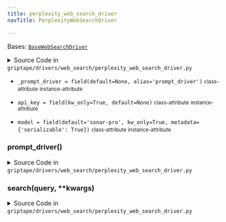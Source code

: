 ```yaml
---
title: perplexity_web_search_driver
navTitle: PerplexityWebSearchDriver

---
```


<span id="griptape.drivers.web_search.perplexity_web_search_driver.PerplexityWebSearchDriver"></span>

Bases:
 [`BaseWebSearchDriver`](./#griptape.drivers.web_search.BaseWebSearchDriver "BaseWebSearchDriver (griptape.drivers.web_search.BaseWebSearchDriver)")

<details><summary>Source Code in <code>griptape&#47;drivers&#47;web_search&#47;perplexity_web_search_driver.py</code></summary>

```python
@define
class PerplexityWebSearchDriver(BaseWebSearchDriver):
    model: str = field(default="sonar-pro", kw_only=True, metadata={"serializable": True})
    api_key: Optional[str] = field(kw_only=True, default=None)
    _prompt_driver: Optional[PerplexityPromptDriver] = field(default=None, alias="prompt_driver")

    @lazy_property()
    def prompt_driver(self) -> PerplexityPromptDriver:
        if self.api_key is None:
            raise ValueError("api_key is required")
        return PerplexityPromptDriver(model=self.model, api_key=self.api_key)

    def search(self, query: str, **kwargs) -> ListArtifact:
        message = self.prompt_driver.run(PromptStack.from_artifact(TextArtifact(query)))

        return ListArtifact([message.to_artifact()])
```

</details>

-   `_prompt_driver = field(default=None, alias='prompt_driver')` <small>class-attribute</small> <small>instance-attribute</small>  <span id="griptape.drivers.web_search.perplexity_web_search_driver.PerplexityWebSearchDriver._prompt_driver"></span> 

-   `api_key = field(kw_only=True, default=None)` <small>class-attribute</small> <small>instance-attribute</small>  <span id="griptape.drivers.web_search.perplexity_web_search_driver.PerplexityWebSearchDriver.api_key"></span> 

-   `model = field(default='sonar-pro', kw_only=True, metadata={'serializable': True})` <small>class-attribute</small> <small>instance-attribute</small>  <span id="griptape.drivers.web_search.perplexity_web_search_driver.PerplexityWebSearchDriver.model"></span> 

<span id="griptape.drivers.web_search.perplexity_web_search_driver.PerplexityWebSearchDriver.prompt_driver"></span>

### prompt_driver()

<details><summary>Source Code in <code>griptape&#47;drivers&#47;web_search&#47;perplexity_web_search_driver.py</code></summary>

```python
@lazy_property()
def prompt_driver(self) -> PerplexityPromptDriver:
    if self.api_key is None:
        raise ValueError("api_key is required")
    return PerplexityPromptDriver(model=self.model, api_key=self.api_key)
```

</details>

<span id="griptape.drivers.web_search.perplexity_web_search_driver.PerplexityWebSearchDriver.search"></span>

### search(query, \*\*kwargs)

<details><summary>Source Code in <code>griptape&#47;drivers&#47;web_search&#47;perplexity_web_search_driver.py</code></summary>

```python
def search(self, query: str, **kwargs) -> ListArtifact:
    message = self.prompt_driver.run(PromptStack.from_artifact(TextArtifact(query)))

    return ListArtifact([message.to_artifact()])
```

</details>
